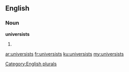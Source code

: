 ==English==

===Noun===
'''universists'''

# {{plural of|universist}}

[[Category:English plurals]]

[[ar:universists]]
[[fr:universists]]
[[ku:universists]]
[[my:universists]]